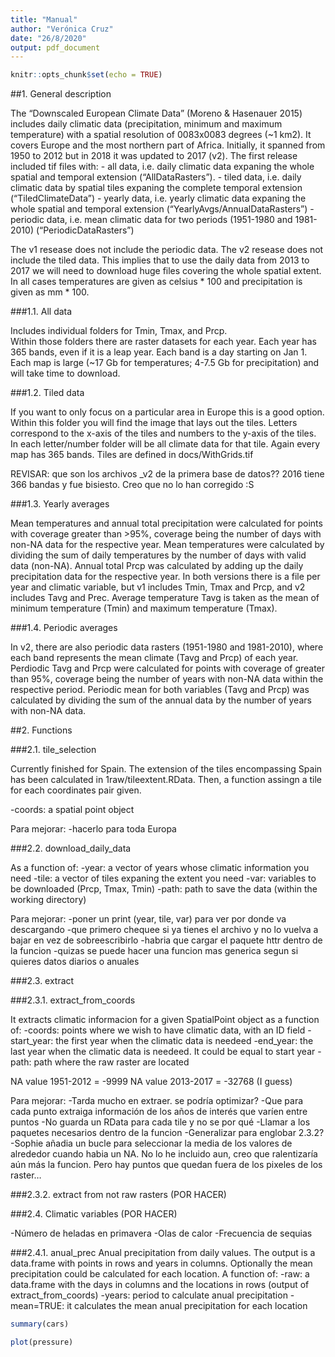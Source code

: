 ```yaml
---
title: "Manual"
author: "Verónica Cruz"
date: "26/8/2020"
output: pdf_document
---
```


```r
knitr::opts_chunk$set(echo = TRUE)
```

##1. General description

The "Downscaled European Climate Data" (Moreno & Hasenauer 2015) includes daily climatic data (precipitation, minimum and maximum temperature) with a spatial resolution of 0083x0083 degrees (~1 km2).
It covers Europe and the most northern part of Africa. 
Initially, it spanned from 1950 to 2012 but in 2018 it was updated to 2017 (v2). 
The first release included tif files with:
- all data, i.e. daily climatic data expaning the whole spatial and temporal extension ("AllDataRasters").
- tiled data, i.e. daily climatic data by spatial tiles expaning the complete temporal extension ("TiledClimateData")
- yearly data, i.e. yearly climatic data expaning the whole spatial and temporal extension ("YearlyAvgs/AnnualDataRasters")
- periodic data, i.e. mean climatic data for two periods (1951-1980 and 1981-2010) ("PeriodicDataRasters")

The v1 resease does not include the periodic data. 
The v2 resease does not include the tiled data. This implies that to use the daily data from 2013 to 2017 we will need to download huge files covering the whole spatial extent.
In all cases temperatures are given as celsius * 100 and precipitation is given as mm * 100.

###1.1. All data

Includes individual folders for Tmin, Tmax, and Prcp.  
Within those folders there are raster datasets for each year. Each year has 365 bands, even if it is a leap year. Each band is a day starting on Jan 1. Each map is large (~17 Gb for temperatures; 4-7.5 Gb for precipitation) and will take time to download.

###1.2. Tiled data

If you want to only focus on a particular area in Europe this is a good option.  Within this folder you will find the image that lays out the tiles. Letters correspond to the x-axis of the tiles and numbers to the y-axis of the tiles. In each letter/number folder will be all climate data for that tile. Again every map has 365 bands.
Tiles are defined in docs/WithGrids.tif

REVISAR: que son los archivos _v2 de la primera base de datos??
2016 tiene 366 bandas y fue bisiesto. Creo que no lo han corregido :S

###1.3. Yearly averages

Mean temperatures and annual total precipitation were calculated for points with coverage greater than >95%, coverage being the number of days with non-NA data for the respective year. Mean temperatures were calculated by dividing the sum of daily temperatures by the number of days with valid data (non-NA). Annual total Prcp was calculated by adding up the daily precipitation data for the respective year.
In both versions there is a file per year and climatic variable, but v1 includes Tmin, Tmax and Prcp, and v2 includes Tavg and Prec. Average temperature Tavg is taken as the mean of minimum temperature (Tmin) and maximum temperature (Tmax).


###1.4. Periodic averages

In v2, there are also periodic data rasters (1951-1980 and 1981-2010), where each band represents the mean climate (Tavg and Prcp) of each year.
Perdiodic Tavg and Prcp were calculated for points with coverage of greater than 95%, coverage being the number of years with non-NA data within the respective period. Periodic mean for both variables (Tavg and Prcp) was calculated by dividing the sum of the annual data by the number of years with non-NA data.


##2. Functions

###2.1. tile_selection

Currently finished for Spain.
The extension of the tiles encompassing Spain has been calculated in 1raw/tileextent.RData. Then, a function assingn a tile for each coordinates pair given.

-coords: a spatial point object

Para mejorar:
-hacerlo para toda Europa

###2.2. download_daily_data

As a function of: 
-year: a vector of years whose climatic information you need
-tile: a vector of tiles expaning the extent you need
-var: variables to be downloaded (Prcp, Tmax, Tmin)
-path: path to save the data (within the working directory) 

Para mejorar:
-poner un print (year, tile, var) para ver por donde va descargando 
-que primero chequee si ya tienes el archivo y no lo vuelva a bajar en vez de sobreescribirlo
-habria que cargar el paquete httr dentro de la funcion
-quizas se puede hacer una funcion mas generica segun si quieres datos diarios o anuales

###2.3. extract

###2.3.1. extract_from_coords 

It extracts climatic informacion for a given SpatialPoint object as a function of:
-coords: points where we wish to have climatic data, with an ID field
-start_year: the first year when the climatic data is needeed
-end_year: the last year when the climatic data is needeed. It could be equal to start year
-path: path where the raw raster are located

NA value 1951-2012 = -9999
NA value 2013-2017 = -32768 (I guess)

Para mejorar:
-Tarda mucho en extraer. se podría optimizar?
-Que para cada punto extraiga información de los años de interés que varíen entre puntos
-No guarda un RData para cada tile y no se por qué
-Llamar a los paquetes necesarios dentro de la funcion
-Generalizar para englobar 2.3.2?
-Sophie añadia un bucle para seleccionar la media de los valores de alrededor cuando habia un NA. No lo he incluido aun, creo que ralentizaría aún más la funcion. Pero hay puntos que quedan fuera de los pixeles de los raster...

###2.3.2. extract from not raw rasters (POR HACER)


###2.4. Climatic variables (POR HACER)

-Número de heladas en primavera
-Olas de calor
-Frecuencia de sequias

###2.4.1. anual_prec
Anual precipitation from daily values. The output is a data.frame with points in rows and years in columns. Optionally the mean precipitation could be calculated for each location.
A function of:
-raw: a data.frame with the days in columns and the locations in rows (output of extract_from_coords)
-years: period to calculate anual precipitation
-mean=TRUE: it calculates the mean anual precipitation for each location


```r
summary(cars)
```

```r
plot(pressure)
```
